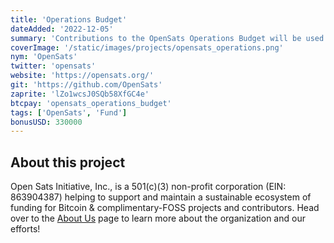 ```yaml
---
title: 'Operations Budget'
dateAdded: '2022-12-05'
summary: 'Contributions to the OpenSats Operations Budget will be used to cover our operating expenses as we continue to facilitate frictionless, tax-deductible donations from the community to the Bitcoin & FOSS ecosystems at a pass-through rate of 100%.'
coverImage: '/static/images/projects/opensats_operations.png'
nym: 'OpenSats'
twitter: 'opensats'
website: 'https://opensats.org/'
git: 'https://github.com/OpenSats'
zaprite: 'lZo1wcsJ0SQb58XfGC4e'
btcpay: 'opensats_operations_budget'
tags: ['OpenSats', 'Fund']
bonusUSD: 330000
---
```


## About this project

Open Sats Initiative, Inc., is a 501(c)(3) non-profit corporation (EIN: 863904387) helping to support and maintain a sustainable ecosystem of funding for Bitcoin & complimentary-FOSS projects and contributors. Head over to the [About Us](https://opensats.org/about) page to learn more about the organization and our efforts!
